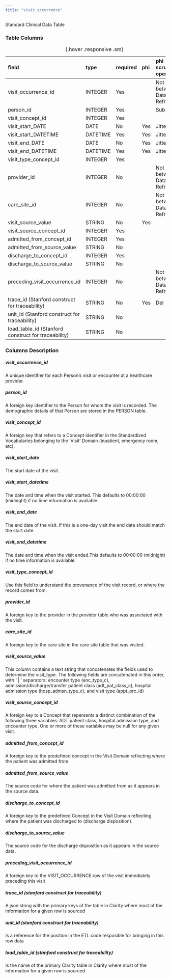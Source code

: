 ```yaml
---
title: "visit_occurrence"
---
```


Standard Clinical Data Table

### Table Columns

| field                                               | type     | required   | phi   | phi scrubbing operation   |
|:----------------------------------------------------|:---------|:-----------|:------|:--------------------------|
| visit_occurrence_id                                 | INTEGER  | Yes        |       | Not Stable between Data Refreshes                    |
| person_id                                           | INTEGER  | Yes        |       | Sub                       |
| visit_concept_id                                    | INTEGER  | Yes        |       |                        |
| visit_start_DATE                                    | DATE     | No         | Yes   | Jitter                    |
| visit_start_DATETIME                                | DATETIME | Yes        | Yes   | Jitter                    |
| visit_end_DATE                                      | DATE     | No         | Yes   | Jitter                    |
| visit_end_DATETIME                                  | DATETIME | Yes        | Yes   | Jitter                    |
| visit_type_concept_id                               | INTEGER  | Yes        |       |                        |
| provider_id                                         | INTEGER  | No         |       | Not Stable between Data Refreshes                    |
| care_site_id                                        | INTEGER  | No         |       | Not Stable between Data Refreshes                    |
| visit_source_value                                  | STRING   | No         | Yes   |                        |
| visit_source_concept_id                             | INTEGER  | Yes        |       |                        |
| admitted_from_concept_id                            | INTEGER  | Yes        |       |                        |
| admitted_from_source_value                          | STRING   | No         |       |                        |
| discharge_to_concept_id                             | INTEGER  | Yes        |       |                        |
| discharge_to_source_value                           | STRING   | No         |       |                        |
| preceding_visit_occurrence_id                       | INTEGER  | No         |       | Not Stable between Data Refreshes                    |
| trace_id (Stanford construct for traceability)      | STRING   | No         | Yes   | Del                       |
| unit_id (Stanford construct for traceability)       | STRING   | No         |       |                        |
| load_table_id (Stanford construct for traceability) | STRING   | No         |       |                        |

:  {.hover .responsive .sm}

### Columns Description


##### visit_occurrence_id

A unique identifier for each Person's visit or encounter at a healthcare provider.

##### person_id

A foreign key identifier to the Person for whom the visit is recorded. The demographic details of that Person are stored in the PERSON table.

##### visit_concept_id

A foreign key that refers to a Concept identifier in the Standardized Vocabularies belonging to the 'Visit' Domain (inpatient, emergency room, etc).

##### visit_start_date

The start date of the visit.

##### visit_start_datetime

The date and time when the visit started. This defaults to 00:00:00 (midnight) if no time information is available. 

##### visit_end_date

The end date of the visit. If this is a one-day visit the end date should match the start date.

##### visit_end_datetime

The date and time when the visit ended.This defaults to 00:00:00 (midnight) if no time information is available.

##### visit_type_concept_id

Use this field to understand the provenance of the visit record, or where the record comes from.

##### provider_id

A foreign key to the provider in the provider table who was associated with the visit.

##### care_site_id

A foreign key to the care site in the care site table that was visited.

##### visit_source_value

This column contains a text string that concatenates the fields used to determine the visit_type. The following fields are concatenated in this order, with ‘ | ‘ separators: encounter type (enc_type_c), admission/discharge/transfer patient class (adt_pat_class_c), hospital admission type (hosp_admsn_type_c), and visit type (appt_prc_id)

##### visit_source_concept_id

A foreign key to a Concept that repersents a distinct combination of the following three variables:  ADT patient class, hospital admission type, and encounter type. One or more of these variables may be null for any given visit.

##### admitted_from_concept_id

A foreign key to the predefined concept in the Visit Domain reflecting where the patient was admitted from.

##### admitted_from_source_value

The source code for where the patient was admitted from as it appears in the source data.

##### discharge_to_concept_id

A foreign key to the predefined Concept in the Visit Domain reflecting where the patient was discharged to (discharge disposition).

##### discharge_to_source_value

The source code for the discharge disposition as it appears in the source data.

##### preceding_visit_occurrence_id

A foreign key to the VISIT_OCCURRENCE row of the visit immediately preceding this visit

##### trace_id (stanford construct for traceability) 

A json string with the primary keys of the table in Clarity where most of the information for a given row is sourced

##### unit_id (stanford construct for traceability) 

Is a reference for the position in the ETL code resposible for bringing in this row data

##### load_table_id (stanford construct for traceability) 

Is the name of the primary Clarity table in Clarity where most of the information for a given row is sourced
